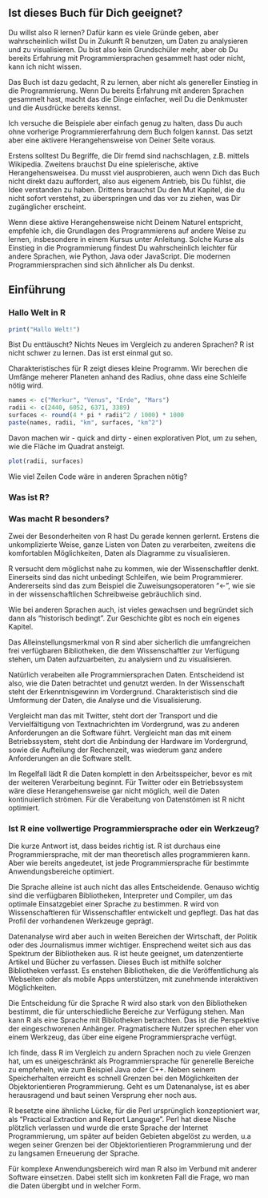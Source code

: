 ## Ist dieses Buch für Dich geeignet?

Du willst also R lernen? Dafür kann es viele Gründe geben, aber wahrscheinlich
willst Du in Zukunft R benutzen, um Daten zu analysieren und zu visualisieren.
Du bist also kein Grundschüler mehr, aber ob Du bereits Erfahrung mit
Programmiersprachen gesammelt hast oder nicht, kann ich nicht wissen.

Das Buch ist dazu gedacht, R zu lernen, aber nicht als genereller Einstieg in
die Programmierung. Wenn Du bereits Erfahrung mit anderen Sprachen gesammelt
hast, macht das die Dinge einfacher, weil Du die Denkmuster und die Ausdrücke
bereits kennst.

Ich versuche die Beispiele aber einfach genug zu halten, dass Du auch ohne
vorherige Programmiererfahrung dem Buch folgen kannst. Das setzt aber eine
aktivere Herangehensweise von Deiner Seite voraus.

Erstens solltest Du Begriffe, die Dir fremd sind nachschlagen, z.B. mittels
Wikipedia. Zweitens brauchst Du eine spielerische, aktive Herangehensweisea.
Du musst viel ausprobieren, auch wenn Dich das Buch nicht direkt dazu
auffordert, also aus eigenem Antrieb, bis Du fühlst, die Idee verstanden zu
haben. Drittens brauchst Du den Mut Kapitel, die du nicht sofort verstehst, zu
überspringen und das vor zu ziehen, was Dir zugänglicher erscheint.

Wenn diese aktive Herangehensweise nicht Deinem Naturel entspricht, empfehle
ich, die Grundlagen des Programmierens auf andere Weise zu lernen, insbesondere
in einem Kursus unter Anleitung. Solche Kurse als Einstieg in die
Programmierung findest Du wahrscheinlich leichter für andere Sprachen, wie
Python, Java oder JavaScript. Die modernen Programmiersprachen sind sich
ähnlicher als Du denkst.

## Einführung

### Hallo Welt in R

```r
print("Hallo Welt!")
```

Bist Du enttäuscht? Nichts Neues im Vergleich zu anderen Sprachen?
R ist nicht schwer zu lernen. Das ist erst einmal gut so.

Charakteristisches für R zeigt dieses kleine Programm. Wir berechen die Umfänge
meherer Planeten anhand des Radius, ohne dass eine Schleife nötig wird.

```r
names <- c("Merkur", "Venus", "Erde", "Mars")
radii <- c(2440, 6052, 6371, 3389)
surfaces <- round(4 * pi * radii^2 / 1000) * 1000
paste(names, radii, "km", surfaces, "km^2")
```

Davon machen wir - quick and dirty - einen explorativen Plot, um zu sehen,
wie die Fläche im Quadrat ansteigt.

```r
plot(radii, surfaces)
```

Wie viel Zeilen Code wäre in anderen Sprachen nötig?

### Was ist R?

### Was macht R besonders?

Zwei der Besonderheiten von R hast Du gerade kennen gerlernt. Erstens die
unkomplizierte Weise, ganze Listen von Daten zu verarbeiten, zweitens die
komfortablen Möglichkeiten, Daten als Diagramme zu visualisieren.

R versucht dem möglichst nahe zu kommen, wie der Wissenschaftler denkt.
Einerseits sind das nicht unbedingt Schleifen, wie beim Programmierer.
Andererseits sind das zum Beispiel die Zuweisungsoperatoren "<-", wie sie
in der wissenschaftlichen Schreibweise gebräuchlich sind.

Wie bei anderen Sprachen auch, ist vieles gewachsen und begründet sich dann
als "historisch bedingt". Zur Geschichte gibt es noch ein eigenes Kapitel.

Das Alleinstellungsmerkmal von R sind aber sicherlich die umfangreichen
frei verfügbaren Bibliotheken, die dem Wissenschaftler zur Verfügung stehen,
um Daten aufzuarbeiten, zu analysiern und zu visualisieren.

Natürlich verabeiten alle Programmiersprachen Daten. Entscheidend ist also,
wie die Daten betrachtet und genutzt werden. In der Wissenschaft steht der
Erkenntnisgewinn im Vordergrund. Charakteristisch sind die Umformung der
Daten, die Analyse und die Visualisierung.

Vergleicht man das mit Twitter, steht dort der Transport und die Vervielfältigung
von Textnachrichten im Vordergrund, was zu anderen Anforderungen an die Software
führt. Vergleicht man das mit einem Betriebssystem, steht dort die Anbindung
der Hardware im Vordergrund, sowie die Aufteilung der Rechenzeit, was wiederum
ganz andere Anforderungen an die Software stellt.

Im Regelfall lädt R die Daten komplett in den Arbeitsspeicher, bevor es mit der
weiteren Verarbeitung beginnt. Für Twitter oder ein Betriebssystem wäre diese
Herangehensweise gar nicht möglich, weil die Daten kontinuierlich strömen.
Für die Verabeitung von Datenstömen ist R nicht optimiert.

### Ist R eine vollwertige Programmiersprache oder ein Werkzeug?

Die kurze Antwort ist, dass beides richtig ist. R ist durchaus eine
Programmiersprache, mit der man theoretisch alles programmieren kann.
Aber wie bereits angedeutet, ist jede Programmiersprache für bestimmte
Anwendungsbereiche optimiert.

Die Sprache alleine ist auch nicht das alles Entscheidende. Genauso wichtig
sind die verfügbaren Bibliotheken, Interpreter und Compiler, um das optimale
Einsatzgebiet einer Sprache zu bestimmen. R wird von Wissenschaftleren für
Wissenschaftler entwickelt und gepflegt. Das hat das Profil der vorhandenen
Werkzeuge geprägt.

Datenanalyse wird aber auch in weiten Bereichen der Wirtschaft, der Politik
oder des Journalismus immer wichtiger. Ensprechend weitet sich aus das Spektrum
der Bibliotheken aus. R ist heute geeignet, um datenzentierte Artikel und Bücher
zu verfassen. Dieses Buch ist mithilfe solcher Bibliotheken verfasst. Es
enstehen Bibliotheken, die die Veröffentlichung als Webseiten oder als mobile
Apps unterstützen, mit zunehmende interaktiven Möglichkeiten.

Die Entscheidung für die Sprache R wird also stark von den Bibliotheken
bestimmt, die für unterschiedliche Bereiche zur Verfügung stehen. Man kann R
als eine Sprache mit Bibilotheken betrachten. Das ist die Perspektive der
eingeschworenen Anhänger. Pragmatischere Nutzer sprechen eher von einem
Werkzeug, das über eine eigene Programmiersprache verfügt.

Ich finde, dass R im Vergleich zu andern Sprachen noch zu viele Grenzen
hat, um es uneigeschränkt als Programmiersprache für generelle Bereiche zu
empfeheln, wie zum Beispiel Java oder C++. Neben seinem Speicherhalten erreicht
es schnell Grenzen bei den Möglichkeiten der Objektorientieren Programmierung.
Geht es um Datenanalyse, ist es aber herausragend und baut seinen Versprung
eher noch aus.

R besetzte eine ähnliche Lücke, für die Perl ursprünglich konzeptioniert war,
als "Practical Extraction and Report Language". Perl hat diese Nische plötzlich
verlassen und wurde die erste Sprache der Internet Programmierung, um später
auf beiden Gebieten abgelöst zu werden, u.a wegen seiner Grenzen bei der
Objektorientieren Programmierung und der zu langsamen Erneuerung der Sprache.

Für komplexe Anwendungsbereich wird man R also im Verbund mit anderer Software
einsetzen. Dabei stellt sich im konkreten Fall die Frage, wo man die Daten
übergibt und in welcher Form.

